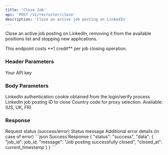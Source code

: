 ```yaml
---
title: 'Close Job'
api: 'POST /v1/recruiter/close'
description: 'Close an active job posting on LinkedIn'
---
```


Close an active job posting on LinkedIn, removing it from the available positions list and stopping new applications.

<Note>
  This endpoint costs **1 credit** per job closing operation.
</Note>

### Header Parameters

<ParamField header="x-api-key" type="string" required>
  Your API key
</ParamField>

### Body Parameters

<ParamField body="login_token" type="string" required>
  LinkedIn authentication cookie obtained from the login/verify process
</ParamField>

<ParamField body="job_id" type="string" required>
  LinkedIn job posting ID to close
</ParamField>

<ParamField body="country" type="string" default="FR">
  Country code for proxy selection. Available: (US, UK, FR)
</ParamField>

### Response

<ResponseField name="status" type="string">
  Request status (success/error)
</ResponseField>

<ResponseField name="message" type="string">
  Status message
</ResponseField>

<ResponseField name="details" type="string">
  Additional error details (in case of error)
</ResponseField>

<ResponseExample>
```json Success Response
{
  "status": "success",
  "data": {
            "job_id": job_id,
            "message": "Job posting successfully closed",
            "closed_at": current_timestamp
          }
}
```
</ResponseExample>